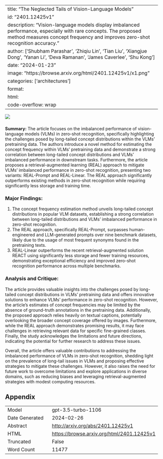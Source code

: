 
---
title: "The Neglected Tails of Vision-Language Models"
id: "2401.12425v1"
description: "Vision-language models display imbalanced performance, especially with rare concepts. The proposed method measures concept frequency and improves zero-shot recognition accuracy."
author: ['Shubham Parashar', 'Zhiqiu Lin', 'Tian Liu', 'Xiangjue Dong', 'Yanan Li', 'Deva Ramanan', 'James Caverlee', 'Shu Kong']
date: "2024-01-23"
image: "https://browse.arxiv.org/html/2401.12425v1/x1.png"
categories: ['architectures']
format:
  html:
    code-overflow: wrap
---

![](https://browse.arxiv.org/html/2401.12425v1/x1.png)

###
**Summary:**
The article focuses on the imbalanced performance of vision-language models (VLMs) in zero-shot recognition, specifically highlighting the challenges posed by long-tailed concept distributions within the VLMs' pretraining data. The authors introduce a novel method for estimating the concept frequency within VLMs' pretraining data and demonstrate a strong correlation between long-tailed concept distributions and VLMs' imbalanced performance in downstream tasks. Furthermore, the article proposes a retrieval-augmented learning (REAL) approach to mitigate VLMs' imbalanced performance in zero-shot recognition, presenting two variants: REAL-Prompt and REAL-Linear. The REAL approach significantly outperforms existing methods in zero-shot recognition while requiring significantly less storage and training time.


### Major Findings:
1. The concept frequency estimation method unveils long-tailed concept distributions in popular VLM datasets, establishing a strong correlation between long-tailed distributions and VLMs’ imbalanced performance in zero-shot recognition.
2. The REAL approach, specifically REAL-Prompt, surpasses human-engineered and LLM-generated prompts over nine benchmark datasets, likely due to the usage of most frequent synonyms found in the pretraining texts. 
3. REAL-Linear outperforms the recent retrieval-augmented solution REACT using significantly less storage and fewer training resources, demonstrating exceptional efficiency and improved zero-shot recognition performance across multiple benchmarks.


### Analysis and Critique:
The article provides valuable insights into the challenges posed by long-tailed concept distributions in VLMs' pretraining data and offers innovative solutions to enhance VLMs' performance in zero-shot recognition. However, the article's estimates of concept frequencies may be limited by the absence of ground-truth annotations in the pretraining data. Additionally, the proposed approach relies heavily on textual captions, potentially overlooking the broader concept coverage offered by images. Furthermore, while the REAL approach demonstrates promising results, it may face challenges in retrieving relevant data for specific fine-grained classes. Finally, the study acknowledges the limitations and future directions, indicating the potential for further research to address these issues.

Overall, the article offers valuable contributions to addressing the imbalanced performance of VLMs in zero-shot recognition, shedding light on the prevalence of long-tail issues in VLMs and proposing effective strategies to mitigate these challenges. However, it also raises the need for future work to overcome limitations and explore applications in diverse domains, such as reducing biases and leveraging retrieval-augmented strategies with modest computing resources.

## Appendix

|          |          |
|----------|----------|
| Model     | gpt-3.5-turbo-1106       |
| Date Generated     | 2024-02-26       |
| Abstract | [http://arxiv.org/abs/2401.12425v1](http://arxiv.org/abs/2401.12425v1)        |
| HTML     | [https://browse.arxiv.org/html/2401.12425v1](https://browse.arxiv.org/html/2401.12425v1)       |
| Truncated       | False       |
| Word Count       | 11477       |